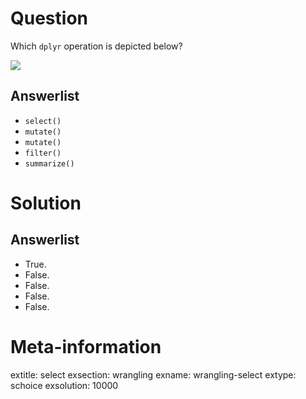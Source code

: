Question
========

Which `dplyr` operation is depicted below? 

![](https://rstudio-education.github.io/tidyverse-cookbook/images/dplyr-select.png)

Answerlist
----------
* `select()`
* `mutate()`
* `mutate()`
* `filter()`
* `summarize()`

Solution
========

Answerlist
----------
* True.
* False.
* False.
* False.
* False.

Meta-information
================
extitle: select
exsection: wrangling
exname: wrangling-select
extype: schoice
exsolution: 10000
